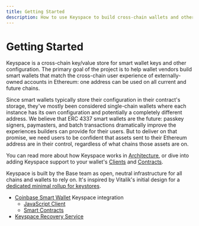 ```yaml
---
title: Getting Started
description: How to use Keyspace to build cross-chain wallets and other applications
---
```


# Getting Started

Keyspace is a cross-chain key/value store for smart wallet keys and other configuration. The primary goal of the project is to help wallet vendors build smart wallets that match the cross-chain user experience of externally-owned accounts in Ethereum: one address can be used on all current and future chains.

Since smart wallets typically store their configuration in their contract's storage, they've mostly been considered single-chain wallets where each instance has its own configuration and potentially a completely different address. We believe that ERC 4337 smart wallets are the future: passkey signers, paymasters, and batch transactions dramatically improve the experiences builders can provide for their users. But to deliver on that promise, we need users to be confident that assets sent to their Ethereum address are in their control, regardless of what chains those assets are on.

You can read more about how Keyspace works in [Architecture](/architecture), or dive into adding Keyspace support to your wallet's [Clients](/clients) and [Contracts](/contracts).

Keyspace is built by the Base team as open, neutral infrastructure for all chains and wallets to rely on. It's inspired by Vitalik's initial design for a [dedicated minimal rollup for keystores](https://notes.ethereum.org/@vbuterin/minimal_keystore_rollup).


* [Coinbase Smart Wallet](https://www.smartwallet.dev/) Keyspace integration
  * [JavaScript Client](https://github.com/base-org/keyspace-client)
  * [Smart Contracts](https://github.com/coinbase/smart-wallet/tree/baptiste/keyspace/src)
* [Keyspace Recovery Service](https://github.com/base-org/keyspace-recovery-service)
